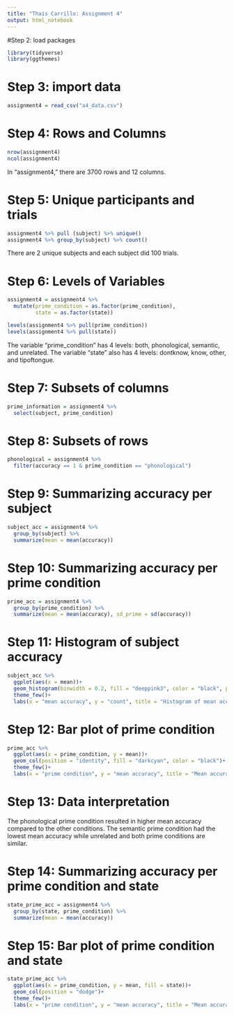 ```yaml
---
title: "Thais Carrillo: Assignment 4"
output: html_notebook
---
```


#Step 2: load packages
```r
library(tidyverse)
library(ggthemes)
```

# Step 3: import data
```r
assignment4 = read_csv("a4_data.csv")
```

# Step 4: Rows and Columns
```r
nrow(assignment4)
ncol(assignment4)
```
In "assignment4," there are 3700 rows and 12 columns.

# Step 5: Unique participants and trials
```r
assignment4 %>% pull (subject) %>% unique()
assignment4 %>% group_by(subject) %>% count()
```
There are 2 unique subjects and each subject did 100 trials.

# Step 6: Levels of Variables
```r
assignment4 = assignment4 %>% 
  mutate(prime_condition = as.factor(prime_condition), 
         state = as.factor(state))

levels(assignment4 %>% pull(prime_condition))
levels(assignment4 %>% pull(state))

```
The variable "prime_condition" has 4 levels: both, phonological, semantic, and unrelated. The variable "state" also has 4 levels: dontknow, know, other, and tipoftongue.

# Step 7: Subsets of columns
```r
prime_information = assignment4 %>%
  select(subject, prime_condition)
```

# Step 8: Subsets of rows
```r
phonological = assignment4 %>%
  filter(accuracy == 1 & prime_condition == "phonological")
```

# Step 9: Summarizing accuracy per subject
```r
subject_acc = assignment4 %>%
  group_by(subject) %>%
  summarize(mean = mean(accuracy))
```

# Step 10: Summarizing accuracy per prime condition
```r
prime_acc = assignment4 %>%
  group_by(prime_condition) %>%
  summarize(mean = mean(accuracy), sd_prime = sd(accuracy))
```

# Step 11: Histogram of subject accuracy
```r
subject_acc %>%
  ggplot(aes(x = mean))+
  geom_histogram(binwidth = 0.2, fill = "deeppink3", color = "black", position = "identity")+
  theme_few()+
  labs(x = "mean accuracy", y = "count", title = "Histogram of mean accuracy")

```
# Step 12: Bar plot of prime condition
```r
prime_acc %>%
  ggplot(aes(x = prime_condition, y = mean))+
  geom_col(position = "identity", fill = "darkcyan", color = "black")+
  theme_few()+
  labs(x = "prime condition", y = "mean accuracy", title = "Mean accuracy across prime condition")
```
# Step 13: Data interpretation
The phonological prime condition resulted in higher mean accuracy compared to the other conditions. The semantic prime condition had the lowest mean accuracy while unrelated and both prime conditions are similar.

# Step 14: Summarizing accuracy per prime condition and state
```r
state_prime_acc = assignment4 %>%
  group_by(state, prime_condition) %>%
  summarize(mean = mean(accuracy))
```

# Step 15: Bar plot of prime condition and state
```r
state_prime_acc %>%
  ggplot(aes(x = prime_condition, y = mean, fill = state))+
  geom_col(position = "dodge")+
  theme_few()+
  labs(x = "prime condition", y = "mean accuracy", title = "Mean accuracy across prime condition")
```

